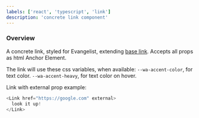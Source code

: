 ```yaml
---
labels: ['react', 'typescript', 'link']
description: 'concrete link component'
---
```



### Overview

A concrete link, styled for Evangelist, extending [base link](https://bit.dev/watheia/base-ui/atoms/link).
Accepts all props as html Anchor Element.

The link will use these css variables, when available:
`--wa-accent-color`, for text color.
`--wa-accent-heavy`, for text color on hover.

Link with external prop example:

```js live
<Link href="https://google.com" external>
  look it up!
</Link>
```
